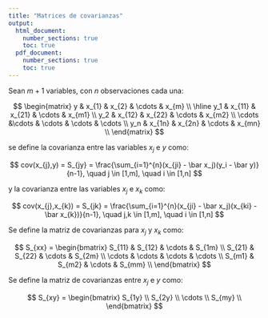 ```yaml
---
title: "Matrices de covarianzas"
output: 
  html_document:
    number_sections: true
    toc: true
  pdf_document:
    number_sections: true
    toc: true
---
```


Sean $m+1$ variables, con $n$ observaciones cada una:

$$
\begin{matrix}
y & x_{1} & x_{2} & \cdots & x_{m} \\
\hline
y_1 & x_{11} & x_{21} & \cdots  & x_{m1} \\
y_2 & x_{12} & x_{22} & \cdots  & x_{m2} \\
\cdots &\cdots & \cdots & \cdots  & \cdots \\
y_n & x_{1n} & x_{2n} & \cdots  & x_{mn} \\
\end{matrix}
$$

se define la covarianza entre las variables $x_j$ e $y$ como:

$$
cov(x_{j},y) = S_{jy} = \frac{\sum_{i=1}^{n}(x_{ji} - \bar x_j)(y_i - \bar y)}{n-1}, \quad j \in [1,m], \quad i \in [1,n]
$$

y la covarianza entre las variables $x_j$ e $x_k$ como:

$$
cov(x_{j},x_{k}) = S_{jk} = \frac{\sum_{i=1}^{n}(x_{ji} - \bar x_j)(x_{ki} - \bar x_{k})}{n-1}, \quad j,k \in [1,m], \quad i \in [1,n]
$$

Se define la matriz de covarianzas para $x_j$ y $x_k$ como:

$$
S_{xx} =
\begin{bmatrix}
S_{11} & S_{12} & \cdots & S_{1m} \\
S_{21} & S_{22} & \cdots & S_{2m} \\
\cdots & \cdots & \cdots & \cdots \\
S_{m1} & S_{m2} & \cdots & S_{mm} \\
\end{bmatrix}
$$

Se define la matriz de covarianzas entre $x_j$ e $y$ como:

$$
S_{xy} =
\begin{bmatrix}
S_{1y} \\
S_{2y} \\
\cdots \\
S_{my} \\
\end{bmatrix}
$$
